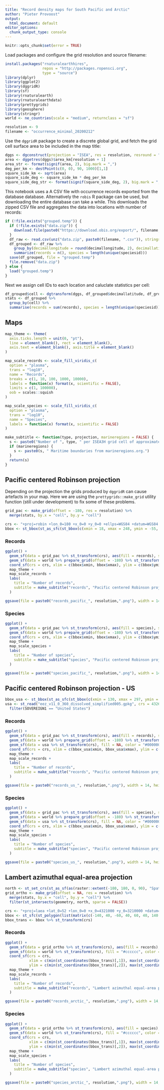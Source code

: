 ```yaml
---
title: "Record density maps for South Pacific and Arctic"
author: "Pieter Provoost"
output:
  html_document: default
editor_options: 
  chunk_output_type: console
---
```


```r
knitr::opts_chunk$set(error = TRUE)
```

Load packages and configure the grid resolution and source filename:

```r
install.packages("rnaturalearthhires",
                 repos = "http://packages.ropensci.org",
                 type = "source")
library(dplyr)
library(ggplot2)
library(dggridR)
library(sf)
library(rnaturalearth)
library(rnaturalearthdata)
library(prettygrids)
library(geosphere)
library(stringr)
world <- ne_countries(scale = "medium", returnclass = "sf")

resolution <- 9
filename <- "occurrence_minimal_20200212"
```

Use the `dggridR` package to create a discrete global grid, and fetch the grid cell surface area to be included in the map title:

```r
dggs <- dgconstruct(projection = "ISEA", res = resolution, resround = "up")
area <- dggetres(dggs)$area_km[resolution + 1]
area_str <- format(signif(area, 2), big.mark = ",")
deg_per_km <- destPoint(c(0, 0), 90, 1000)[1,1]
square_side_km <- sqrt(area)
square_side_deg <- square_side_km * deg_per_km
square_side_deg_str <- format(signif(square_side_deg, 2), big.mark = ",")
```

This notebook uses a A CSV file with occurrence records exported from the database database. Alternatively the `robis` R package can be used, but downloading the entire database can take a while. This downloads the zipped CSV file and aggregates the data into locations with number of records:

```r
if (!file.exists("grouped.temp")) {
  if (!file.exists("data.zip")) {
    download.file(paste0("https://download.obis.org/export/", filename, ".zip"), "data.zip")
  }
  df_raw <- read.csv(unz("data.zip", paste0(filename, ".csv")), stringsAsFactors = FALSE)
  df_grouped <- df_raw %>%
    group_by(decimallongitude = round(decimallongitude, 2), decimallatitude = round(decimallatitude, 2), speciesid) %>%
    summarize(records = n(), species = length(unique(speciesid)))
  save(df_grouped, file = "grouped.temp")
  file.remove("data.zip")
} else {
  load("grouped.temp")
}
```

Next we assign cell IDs to each location and caluclate statistics per cell:

```r
df_grouped$cell <- dgtransform(dggs, df_grouped$decimallatitude, df_grouped$decimallongitude)
stats <- df_grouped %>%
  group_by(cell) %>%
  summarise(records = sum(records), species = length(unique(speciesid)))
```

## Maps

```r
map_theme <- theme(
  axis.ticks.length = unit(0, "pt"),
  line = element_blank(), rect = element_blank(),
  axis.text = element_blank(), axis.title = element_blank()
)

map_scale_records <- scale_fill_viridis_c(
  option = "plasma",
  trans = "log10",
  name = "Records",
  breaks = c(1, 10, 100, 1000, 10000),
  labels = function(x) format(x, scientific = FALSE),
  limits = c(1, 100000),
  oob = scales::squish
)

map_scale_species <- scale_fill_viridis_c(
  option = "plasma",
  trans = "log10",
  name = "Species",
  labels = function(x) format(x, scientific = FALSE)
)

make_subtitle <- function(type, projection, marineregions = FALSE) {
  s <- paste0("Number of ", type, " per ISEA3H grid cell of approximately ", area_str, " square km (this corresponds to a ", square_side_deg_str, " by ", square_side_deg_str, " degree cell at the equator).\n", projection, ". Ocean Biogeographic Information System (OBIS), 2020.")
  if (marineregions) {
    s <- paste0(s, " Maritime boundaries from marineregions.org.")
  }
  return(s)
}
```

## Pacific centered Robinson projection

Depending on the projection the grids produced by `dggridR` can cause artefacts in your map. Here we are using the `prettygrids::make_grid` utility function (still under development) to fix some of these problems.

```r
grid_pac <- make_grid(offset = -180, res = resolution) %>%
  merge(stats, by.x = "cell", by.y = "cell")

crs <- "+proj=robin +lon_0=180 +x_0=0 +y_0=0 +ellps=WGS84 +datum=WGS84 +units=m +no_defs"
bbox <- st_bbox(st_as_sfc(st_bbox(c(xmin = 18, xmax = 248, ymin = -55, ymax = 55), crs = 4326)) %>% st_transform(crs))
```

### Records

```r
ggplot() +
  geom_sf(data = grid_pac %>% st_transform(crs), aes(fill = records), size = 0, color = NA) +
  geom_sf(data = world %>% prepare_grid(offset = -180) %>% st_transform(crs), fill = "#cccccc", color = "#999999", size = 0.1) +
  coord_sf(crs = crs, xlim = c(bbox$xmin, bbox$xmax), ylim = c(bbox$ymin, bbox$ymax)) +
  map_theme +
  map_scale_records +
  labs(
    title = "Number of records",
    subtitle = make_subtitle("records", "Pacific centered Robinson projection")
  )
```

```r
ggsave(file = paste0("records_pacific_", resolution,".png"), width = 14, height = 10)
```

### Species

```r
ggplot() +
  geom_sf(data = grid_pac %>% st_transform(crs), aes(fill = species), size = 0, color = NA) +
  geom_sf(data = world %>% prepare_grid(offset = -180) %>% st_transform(crs), fill = "#cccccc", color = "#999999", size = 0.1) +
  coord_sf(crs = crs, xlim = c(bbox$xmin, bbox$xmax), ylim = c(bbox$ymin, bbox$ymax)) +
  map_theme +
  map_scale_species +
  labs(
    title = "Number of species",
    subtitle = make_subtitle("species", "Pacific centered Robinson projection")
  )
```

```r
ggsave(file = paste0("species_pacific_", resolution,".png"), width = 14, height = 10)
```

## Pacific centered Robinson projection - US

```r
bbox_usa <- st_bbox(st_as_sfc(st_bbox(c(xmin = 130, xmax = 297, ymin = -30, ymax = 70), crs = 4326)) %>% st_transform(crs))
usa <- st_read("eez_v11_0_360_dissolved_simplified005.gpkg", crs = 4326) %>%
  filter(SOVEREIGN1 == "United States")
```

### Records

```r
ggplot() +
  geom_sf(data = grid_pac %>% st_transform(crs), aes(fill = records), size = 0, color = NA) +
  geom_sf(data = world %>% prepare_grid(offset = -180) %>% st_transform(crs), fill = "#cccccc", color = "#999999", size = 0.1) +
  geom_sf(data = usa %>% st_transform(crs), fill = NA, color = "#000000", size = 1) +
  coord_sf(crs = crs, xlim = c(bbox_usa$xmin, bbox_usa$xmax), ylim = c(bbox_usa$ymin, bbox_usa$ymax)) +
  map_theme +
  map_scale_records +
  labs(
    title = "Number of records",
    subtitle = make_subtitle("records", "Pacific centered Robinson projection", marineregions = TRUE)
  )
```

```r
ggsave(file = paste0("records_us_", resolution,".png"), width = 14, height = 10)
```

### Species

```r
ggplot() +
  geom_sf(data = grid_pac %>% st_transform(crs), aes(fill = species), size = 0, color = NA) +
  geom_sf(data = world %>% prepare_grid(offset = -180) %>% st_transform(crs), fill = "#cccccc", color = "#999999", size = 0.1) +
  geom_sf(data = usa %>% st_transform(crs), fill = NA, color = "#000000", size = 1) +
  coord_sf(crs = crs, xlim = c(bbox_usa$xmin, bbox_usa$xmax), ylim = c(bbox_usa$ymin, bbox_usa$ymax)) +
  map_theme +
  map_scale_species +
  labs(
    title = "Number of species",
    subtitle = make_subtitle("species", "Pacific centered Robinson projection", marineregions = TRUE)
  )
```

```r
ggsave(file = paste0("species_us_", resolution,".png"), width = 14, height = 10)
```

## Lambert azimuthal equal-area projection

```r
north <- st_set_crs(st_as_sf(as(raster::extent(-180, 180, 0, 90), "SpatialPolygons")), 4326)
grid_ortho <- make_grid(offset = NA, res = resolution) %>% 
  merge(stats, by.x = "cell", by.y = "cell") %>%
  filter(st_intersects(geometry, north, sparse = FALSE))

crs <- "+proj=laea +lat_0=52 +lon_0=0 +x_0=4321000 +y_0=3210000 +datum=WGS84 +units=m +no_defs"
bbox <- st_sfc(st_polygon(list(matrix(c(-140, 40, -60, 40, 60, 40, 140, 40, -140, 40), ncol = 2, byrow = TRUE))), crs = 4326)
bbox_trans <- bbox %>% st_transform(crs)
```

### Records

```r
ggplot() +
  geom_sf(data = grid_ortho %>% st_transform(crs), aes(fill = records), size = 0, color = NA) +
  geom_sf(data = world %>% st_transform(crs), fill = "#cccccc", color = "#999999", size = 0.1) +
  coord_sf(crs = crs,
           xlim = c(min(st_coordinates(bbox_trans)[,1]), max(st_coordinates(bbox_trans)[,1])),
           ylim = c(min(st_coordinates(bbox_trans)[,2]), max(st_coordinates(bbox_trans)[,2]))) +
  map_theme +
  map_scale_records +
  labs(
    title = "Number of records",
    subtitle = make_subtitle("records", "Lambert azimuthal equal-area projection")
  )
```

```r
ggsave(file = paste0("records_arctic_", resolution,".png"), width = 14, height = 10)
```

### Species

```r
ggplot() +
  geom_sf(data = grid_ortho %>% st_transform(crs), aes(fill = species), size = 0, color = NA) +
  geom_sf(data = world %>% st_transform(crs), fill = "#cccccc", color = "#999999", size = 0.1) +
  coord_sf(crs = crs,
           xlim = c(min(st_coordinates(bbox_trans)[,1]), max(st_coordinates(bbox_trans)[,1])),
           ylim = c(min(st_coordinates(bbox_trans)[,2]), max(st_coordinates(bbox_trans)[,2]))) +
  map_theme +
  map_scale_species +
  labs(
    title = "Number of species",
    subtitle = make_subtitle("species", "Lambert azimuthal equal-area projection")
  )
```

```r
ggsave(file = paste0("species_arctic_", resolution,".png"), width = 14, height = 10)
```
